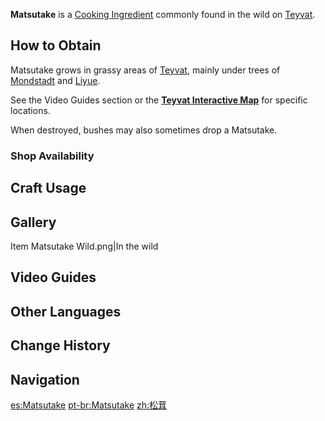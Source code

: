 {{Item Infobox
|id           = 100063
|image        = Item Matsutake.png
|type         = Cooking Ingredients
|invCategory  = Materials
|description  = A rare fungus that generally grows on or near pine trees. Its delicate aroma gives away its location.
|source1      = Found in the wild
|source2      = {{Sold By}}
}}
'''Matsutake''' is a [[Cooking Ingredient]] commonly found in the wild on [[Teyvat]].

==How to Obtain==
Matsutake grows in grassy areas of [[Teyvat]], mainly under trees of [[Mondstadt]] and [[Liyue]].

See the Video Guides section or the '''[https://webstatic-sea.mihoyo.com/app/ys-map-sea/index.html#/map/2?shown_types=124 Teyvat Interactive Map]''' for specific locations.

When destroyed, bushes may also sometimes drop a Matsutake.

===Shop Availability===
{{Shop Availability}}

==Craft Usage==
{{Craft Usage}}

==Gallery==
<gallery hideaddbutton="true" captionalign="center">
Item Matsutake Wild.png|In the wild
</gallery>

==Video Guides==
{{EVT
|video1   = https://youtu.be/EBg_zhavIFU
|caption1 = Farm Guide
}}

==Other Languages==
{{Other Languages
|en      = Matsutake
|zhs     = 松茸
|zhs_rm  = Sōngróng
|zht     = 松茸
|zht_rm  = Sōngróng
|zh_tl   = 
|ja      = 松茸
|ja_rm   = Matsutake
|ko      = 송이버섯
|ko_rm   = Song'ibeoseot
|ko_tl   = 
|es      = Matsutake
|fr      = Matsutake
|ru      = Мацутакэ
|ru_tl   = 
|th      = Matsutake
|vi      = Nhung Tùng
|vi_tl   = 
|de      = Matsutake
|id      = Matsutake
|pt      = Matsutake
}}

==Change History==
{{Change History|1.0}}

==Navigation==
{{Material Navbox|type=Crafting Materials}}
[[es:Matsutake]]
[[pt-br:Matsutake]]
[[zh:松茸]]